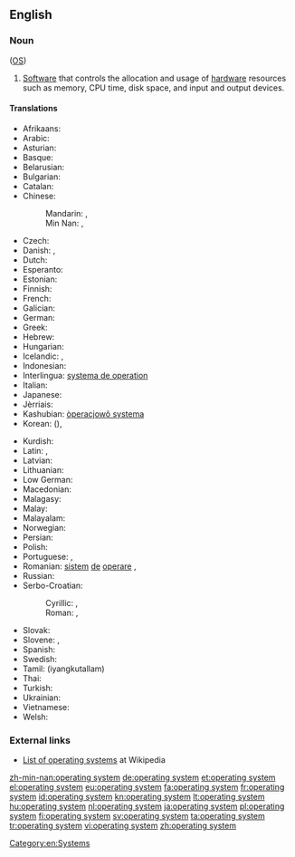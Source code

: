 ==English==
{{wikipedia}}

===Noun===
{{en-noun|head=[[operating]] [[system]]}} ([[OS]])

# {{software}} [[Software]] that controls the allocation and usage of [[hardware]] resources such as memory, CPU time, disk space, and input and output devices.

====Translations====
{{trans-top|software which controls computer}}
* Afrikaans: {{t-|af|bedryfstelsel}}
* Arabic: {{t-|ar|نظام تشغيل|m|tr=niẓām tašġīl|sc=Arab}}
* Asturian: {{t-|ast|sistema operativu|m}}
* Basque: {{t-|eu|sistema eragile}}
* Belarusian: {{t-|be|аперацыйная сістэма|f|tr=aperacýjnaja sistéma|sc=Cyrl}}
* Bulgarian: {{t-|bg|операционна система|f|tr=operaciónna sistéma|sc=Cyrl}}
* Catalan: {{t-|ca|sistema operatiu|m}}
* Chinese:
*: Mandarin: {{t|cmn|操作系統|sc=Hani}}, {{t|cmn|操作系统|tr=cāozuò xìtǒng|sc=Hani}}
*: Min Nan: {{t-|nan|操作系統|sc=Hans}}, {{t-|nan|操作系统|tr=chok-gia̍p hē-thóng|sc=Hans}}
* Czech: {{t-|cs|operační systém|m}}
* Danish: {{t-|da|styresystem|n}}, {{t-|da|operativsystem|n}}
* Dutch: {{t+|nl|besturingssysteem|n}}
* Esperanto: {{t+|eo|operaciumo}}
* Estonian: {{t-|et|operatsioonisüsteem}}
* Finnish: {{t+|fi|käyttöjärjestelmä}}
* French: {{t+|fr|système d’exploitation|m}}
* Galician: {{t-|gl|sistema operativo|m}}
* German: {{t+|de|Betriebssystem|n}}
* Greek: {{t+|el|λειτουργικό σύστημα|n|tr=leitourgikó sýstima|sc=Grek}}
* Hebrew: {{t+|he|מערכת הפעלה|f|tr=ma'arékhet-haf'alá}}
* Hungarian: {{t+|hu|operációs rendszer}}
* Icelandic: {{t-|is|stýrikerfi|n}}, {{t-|is|stjórnkerfi|n}} {{qualifier|rare}}
* Indonesian: {{t-|id|sistem operasi}}
* Interlingua: [[systema de operation]]
* Italian: {{t+|it|sistema operativo|m}}
* Japanese: {{t+|ja|オペレーティングシステム|tr=opēretingushisutemu}}
* Jèrriais: {{tø|roa-jer|système d'opéthâtion|m}}
* Kashubian: [[òperacjowô systema]]
* Korean: {{t-|ko|운영 체제|tr=unyeong cheje|sc=Kore}} ({{t-|ko|運營體制|sc=Kore}}), {{t-|ko|오퍼레이팅 시스템|tr=opeoreiting siseutem|sc=Kore}}
{{trans-mid}}
* Kurdish: {{t-|ku|sîstema şixulandinê}}
* Latin: {{t-|la|systema interna|f}}, {{t-|la|systema operationis|f}}
* Latvian: {{t-|lv|operacionālā sistēma}}
* Lithuanian: {{t+|lt|operacinė sistema}}
* Low German: {{t-|nds|Bedriefsysteem}}
* Macedonian: {{t-|mk|оперативен систем|m|tr=operatíven sístem}}
* Malagasy: {{t+|mg|mpandrindra milina}}
* Malay: {{t-|ms|sistem pengoperasian}}
* Malayalam: {{t-|ml|ഓപറേറ്റിങ്ങ് സിസ്റ്റം}}
* Norwegian: {{t-|no|operativsystem}}
* Persian: {{t-|fa|ﺱیﺲﺘﻣ ﻉﺎﻤﻟ|tr=sistem âmal}}
* Polish: {{t+|pl|system operacyjny|m}}
* Portuguese: {{qualifier|Portugal}} {{t+|pt|sistema operativo|m}}, {{qualifier|Brazil}} {{t+|pt|sistema operacional|m}}
* Romanian: [[sistem]] [[de]] [[operare]] {{n}}, {{t-|ro|sistem operațional|n}}
* Russian: {{t+|ru|операционная система|f|tr=operaciónnaja sistéma}}
* Serbo-Croatian:
*: Cyrillic:  {{t-|sh|оперативни систем|m|sc=Cyrl}}, {{t-|sh|операцијски сустав|m|sc=Cyrl}}
*: Roman: {{t-|sh|operativni sistem|m}}, {{t-|sh|operacijski sustav|m|alt=operácījskī sústav}}
* Slovak: {{t+|sk|operačný systém|m}}
* Slovene: {{t-|sl|operacijski sistem|m}}, {{t-|sl|operacijski sistem|m}}
* Spanish: {{t+|es|sistema operativo|m}}
* Swedish: {{t+|sv|operativsystem}}
* Tamil: {{t-|ta|இயங்குதளம்}} (iyangkutallam)
* Thai: {{t-|th|ระบบปฏิบัติการ|tr=rábòp bpàdtìbàt gaan|sc=Thai}}
* Turkish: {{t+|tr|işletim sistemi}}
* Ukrainian: {{t-|uk|операційна система|f|tr=operacíjna systéma|sc=Cyrl}}
* Vietnamese: {{t-|vi|hệ điều hành}}
* Welsh: {{t-|cy|system weithredu}}
{{trans-bottom}}

===External links===
* [[w:List of operating systems|List of operating systems]] at Wikipedia

[[Category:en:Systems]]

[[zh-min-nan:operating system]]
[[de:operating system]]
[[et:operating system]]
[[el:operating system]]
[[eu:operating system]]
[[fa:operating system]]
[[fr:operating system]]
[[id:operating system]]
[[kn:operating system]]
[[lt:operating system]]
[[hu:operating system]]
[[nl:operating system]]
[[ja:operating system]]
[[pl:operating system]]
[[fi:operating system]]
[[sv:operating system]]
[[ta:operating system]]
[[tr:operating system]]
[[vi:operating system]]
[[zh:operating system]]